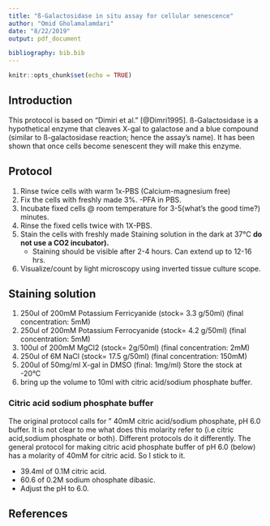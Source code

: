 ```yaml
---
title: "ß-Galactosidase in situ assay for cellular senescence"
author: "Omid Gholamalamdari"
date: "8/22/2019"
output: pdf_document

bibliography: bib.bib
---
```


```r
knitr::opts_chunk$set(echo = TRUE)
```

## Introduction
This protocol is based on "Dimiri et al." [@Dimri1995].
ß-Galactosidase is a hypothetical enzyme that cleaves X-gal to galactose and a blue compound (similar to ß-galactosidase reaction; hence the assay's name). It has been shown that once cells become senescent they will make this enzyme.

## Protocol

1. Rinse twice cells with warm 1x-PBS (Calcium-magnesium free)
2. Fix the cells with freshly made 3%. -PFA in PBS.
3. Incubate fixed cells @ room temperature for 3-5(what's the good time?) minutes.
4. Rinse the fixed cells twice with 1X-PBS.
5. Stain the cells with freshly made Staining solution in the dark at 37&deg;C __do not use a CO2 incubator).__
    - Staining should be visible after 2-4 hours. Can extend up to 12-16 hrs.
6. Visualize/count by light microscopy using inverted tissue culture scope.

## Staining solution

1. 250ul of 200mM Potassium Ferricyanide (stock= 3.3 g/50ml) (final concentration: 5mM)
2. 250ul of 200mM Potassium Ferrocyanide (stock= 4.2 g/50ml) (final concentration: 5mM)
3. 100ul of 200mM MgCl2 (stock= 2g/50ml) (final concentration: 2mM)
4. 250ul of 6M NaCl (stock= 17.5 g/50ml) (final concentration: 150mM)
4. 200ul of 50mg/ml X-gal in DMSO (final: 1mg/ml) Store the stock at -20&deg;C
5. bring up the volume to 10ml with citric acid/sodium phosphate buffer.

### Citric acid sodium phosphate buffer
The original protocol calls for " 40mM citric acid/sodium phosphate, pH 6.0 buffer. It is not clear to me what does this molarity refer to (i.e citric acid,sodium phosphate or both). Different protocols do it differently. The general protocol for making citric acid phosphate buffer of pH 6.0 (below) has a molarity of 40mM for citric acid. So I stick to it. 

- 39.4ml of 0.1M citric acid.
- 60.6 of 0.2M sodium ohosphate dibasic.
- Adjust the pH to 6.0.

## References
